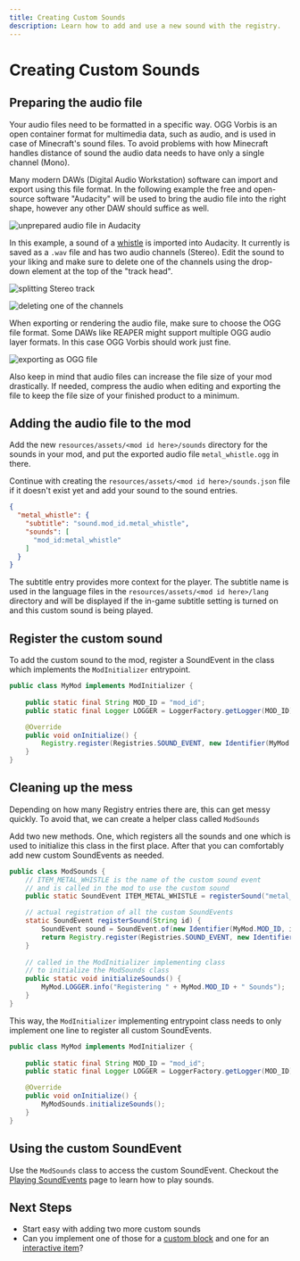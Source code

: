 ```yaml
---
title: Creating Custom Sounds
description: Learn how to add and use a new sound with the registry.
---
```


# Creating Custom Sounds

## Preparing the audio file

Your audio files need to be formatted in a specific way. OGG Vorbis is an open container format for multimedia data, such as audio, and is used in case of Minecraft's sound files. To avoid problems with how Minecraft handles distance of sound the audio data needs to have only a single channel (Mono).

Many modern DAWs (Digital Audio Workstation) software can import and export using this file format. In the following example the free and open-source software "Audacity" will be used to bring the audio file into the right shape, however any other DAW should suffice as well.

![unprepared audio file in Audacity](/misc/custom_sounds_0.png)

In this example, a sound of a [whistle](https://freesound.org/people/strongbot/sounds/568995/) is imported into Audacity. It currently is saved as a `.wav` file and has two audio channels (Stereo). Edit the sound to your liking and make sure to delete one of the channels using the drop-down element at the top of the "track head".

![splitting Stereo track](/misc/custom_sounds_1.png)

![deleting one of the channels](/misc/custom_sounds_2.png)

When exporting or rendering the audio file, make sure to choose the OGG file format. Some DAWs like REAPER might support multiple OGG audio layer formats. In this case OGG Vorbis should work just fine.

![exporting as OGG file](/misc/custom_sounds_3.png)

Also keep in mind that audio files can increase the file size of your mod drastically. If needed, compress the audio when editing and exporting the file to keep the file size of your finished product to a minimum.

## Adding the audio file to the mod

Add the new `resources/assets/<mod id here>/sounds` directory for the sounds in your mod, and put the exported audio file `metal_whistle.ogg` in there.

Continue with creating the `resources/assets/<mod id here>/sounds.json` file if it doesn't exist yet and add your sound to the sound entries.

```json
{
  "metal_whistle": {
    "subtitle": "sound.mod_id.metal_whistle",
    "sounds": [
      "mod_id:metal_whistle"
    ]
  }
}
```

The subtitle entry provides more context for the player. The subtitle name is used in the language files in the `resources/assets/<mod id here>/lang` directory and will be displayed if the in-game subtitle setting is turned on and this custom sound is being played.

## Register the custom sound

To add the custom sound to the mod, register a SoundEvent in the class which implements the `ModInitializer` entrypoint.

```java
public class MyMod implements ModInitializer {		
    
    public static final String MOD_ID = "mod_id";
    public static final Logger LOGGER = LoggerFactory.getLogger(MOD_ID);

	@Override
	public void onInitialize() {
		Registry.register(Registries.SOUND_EVENT, new Identifier(MyMod.MOD_ID, "metal_whistle"), SoundEvent.of(new Identifier(MyMod.MOD_ID, "metal-whistle")));
	}
}
```

## Cleaning up the mess

Depending on how many Registry entries there are, this can get messy quickly. To avoid that, we can create a helper class called `ModSounds`

Add two new methods. One, which registers all the sounds and one which is used to initialize this class in the first place. After that you can comfortably add new custom SoundEvents as needed.

```java
public class ModSounds {
    // ITEM_METAL_WHISTLE is the name of the custom sound event
    // and is called in the mod to use the custom sound
    public static SoundEvent ITEM_METAL_WHISTLE = registerSound("metal_whistle");

    // actual registration of all the custom SoundEvents
    static SoundEvent registerSound(String id) {
        SoundEvent sound = SoundEvent.of(new Identifier(MyMod.MOD_ID, id));
        return Registry.register(Registries.SOUND_EVENT, new Identifier(MyMod.MOD_ID, id), sound);
    }
    
    // called in the ModInitializer implementing class
    // to initialize the ModSounds class
    public static void initializeSounds() {        
        MyMod.LOGGER.info("Registering " + MyMod.MOD_ID + " Sounds");
    }
}
```

This way, the `ModInitializer` implementing entrypoint class needs to only implement one line to register all custom SoundEvents.

```java
public class MyMod implements ModInitializer {		
    
    public static final String MOD_ID = "mod_id";
    public static final Logger LOGGER = LoggerFactory.getLogger(MOD_ID);

	@Override
	public void onInitialize() {
		MyModSounds.initializeSounds();
	}
}
```

## Using the custom SoundEvent

Use the `ModSounds` class to access the custom SoundEvent. Checkout the [Playing SoundEvents](/sounds/using) page to learn how to play sounds.

## Next Steps

- Start easy with adding two more custom sounds
- Can you implement one of those for a [custom block](/blocks/blockstates) and one for an [interactive item](/items/interactive-items)?
